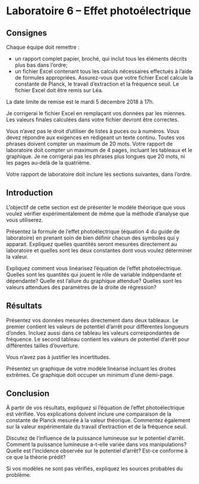 # Laboratoire 6 – Effet photoélectrique {-}

## Consignes {-}

Chaque équipe doit remettre :

  - un rapport complet papier, broché, qui inclut tous les éléments décrits
    plus bas dans l'ordre;
  - un fichier Excel contenant tous les calculs nécessaires effectués à l'aide
    de formules appropriées. Assurez-vous que votre fichier Excel calcule la
    constante de Planck, le travail d'extraction et la fréquence seuil. Le
    fichier Excel doit être remis sur Léa.

La date limite de remise est le mardi 5 décembre 2018 à 17h.

Je corrigerai le fichier Excel en remplaçant vos données par les miennes. Les
valeurs finales calculées dans votre fichier devront être correctes.

Vous n'avez pas le droit d'utiliser de listes à puces ou à numéros. Vous
devez répondre aux exigences en rédigeant un texte continu. Toutes vos
phrases doivent compter un maximum de 20 mots.  Votre rapport de laboratoire
doit compter un maximum de 4 pages, incluant les tableaux et le graphique.
Je ne corrigerai pas les phrases plus longues que 20 mots, ni les pages
au-delà de la quatrième.

Votre rapport de laboratoire doit inclure les sections suivantes, dans
l'ordre. 

## Introduction {-}

L'objectif de cette section est de présenter le modèle théorique que vous
voulez vérifier expérimentalement de même que la méthode d'analyse que vous
utiliserez.

Présentez la formule de l'effet photoélectrique (équation 4 du guide de
laboratoire) en prenant soin de bien définir chacun des symboles qui y
apparait. Expliquez quelles quantités seront mesurées directement au
laboratoire et quelles sont les deux constantes dont vous voulez déterminer
la valeur.

Expliquez comment vous linéarisez l'équation de l'effet photoélectrique.
Quelles sont les quantités qui jouent le rôle de variable indépendante et
dépendante?  Quelle est l'allure du graphique attendue? Quelles sont les
valeurs attendues des paramètres de la droite de régression?

## Résultats {-}

Présentez vos données mesurées directement dans deux tableaux. Le premier
contient les valeurs de potentiel d'arrêt pour différentes longueurs d'ondes.
Incluez aussi dans ce tableau les valeurs correspondantes de fréquence.  Le
second tableau contient les valeurs de potentiel d'arrêt pour différentes
tailles d'ouverture.

Vous n'avez pas à justifier les incertitudes.

Présentez un graphique de votre modèle linéarisé incluant les droites
extrêmes. Ce graphique doit occuper un minimum d'une demi-page.

## Conclusion {-}

À partir de vos résultats, expliquez si l'équation de l'effet photoélectrique
est vérifiée. Vos explications doivent inclure une comparaison de la
constante de Planck mesurée à la valeur théorique. Commentez également sur la
valeur expérimentale du travail d'extraction et de la fréquence seuil.

Discutez de l'influence de la puissance lumineuse sur le potentiel d'arrêt.
Comment la puissance lumineuse a-t-elle variée dans vos manipulations? Quelle
est l'incidence observée sur le potentiel d'arrêt? Est-ce conforme à ce que
la théorie prédit?

Si vos modèles ne sont pas vérifiés, expliquez les sources probables
du problème.
